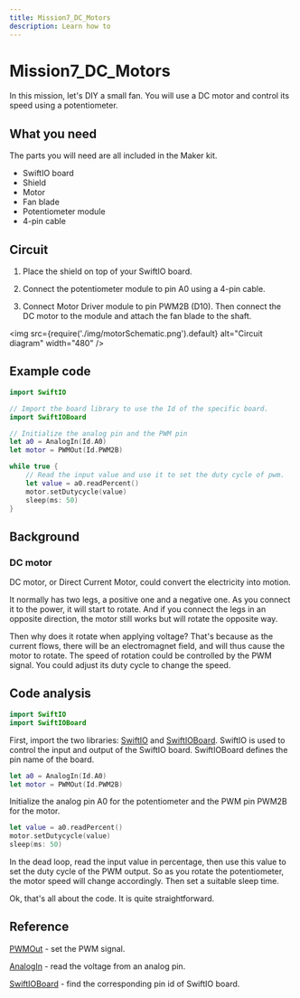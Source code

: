 ```yaml
---
title: Mission7_DC_Motors
description: Learn how to
---
```


# Mission7_DC_Motors

In this mission, let's DIY a small fan. You will use a DC motor and control its speed using a potentiometer.



## What you need

The parts you will need are all included in the Maker kit.

- SwiftIO board
- Shield
- Motor
- Fan blade
- Potentiometer module
- 4-pin cable


## Circuit

1. Place the shield on top of your SwiftIO board.

2. Connect the potentiometer module to pin A0 using a 4-pin cable.

3. Connect Motor Driver module to pin PWM2B (D10). Then connect the DC motor to the module and attach the fan blade to the shaft.

<img
  src={require('./img/motorSchematic.png').default}
  alt="Circuit diagram" width="480"
/>


## Example code

```swift
import SwiftIO

// Import the board library to use the Id of the specific board.
import SwiftIOBoard

// Initialize the analog pin and the PWM pin 
let a0 = AnalogIn(Id.A0)
let motor = PWMOut(Id.PWM2B)

while true {
    // Read the input value and use it to set the duty cycle of pwm.
    let value = a0.readPercent()
    motor.setDutycycle(value) 
    sleep(ms: 50)
}
```


<div className='row row--no-gutters'>
  <ReactPlayer
    url='https://youtu.be/TtdSHR0W27c'
    controls={true}
  />
</div>


## Background

### DC motor

DC motor, or Direct Current Motor, could convert the electricity into motion.

It normally has two legs, a positive one and a negative one. As you connect it to the power, it will start to rotate. And if you connect the legs in an opposite direction, the motor still works but will rotate the opposite way.

Then why does it rotate when applying voltage? That's because as the current flows, there will be an electromagnet field, and will thus cause the motor to rotate. The speed of rotation could be controlled by the PWM signal. You could adjust its duty cycle to change the speed.

## Code analysis

```swift
import SwiftIO
import SwiftIOBoard
```

First, import the two libraries: [SwiftIO](https://swiftioapi.madmachine.io/) and [SwiftIOBoard](https://github.com/madmachineio/MadBoards/blob/main/Sources/SwiftIOBoard/Id.swift). SwiftIO is used to control the input and output of the SwiftIO board. SwiftIOBoard defines the pin name of the board.

```swift
let a0 = AnalogIn(Id.A0)
let motor = PWMOut(Id.PWM2B)
```
Initialize the analog pin A0 for the potentiometer and the PWM pin PWM2B for the motor.

```swift
let value = a0.readPercent()
motor.setDutycycle(value) 
sleep(ms: 50)
```
In the dead loop, read the input value in percentage, then use this value to set the duty cycle of the PWM output. So as you rotate the potentiometer, the motor speed will change accordingly. Then set a suitable sleep time.

Ok, that's all about the code. It is quite straightforward.

## Reference

[PWMOut](https://swiftioapi.madmachine.io/Classes/PWMOut.html) - set the PWM signal.

[AnalogIn](https://swiftioapi.madmachine.io/Classes/AnalogIn.html) - read the voltage from an analog pin.


[SwiftIOBoard](https://github.com/madmachineio/MadBoards/blob/main/Sources/SwiftIOBoard/Id.swift) - find the corresponding pin id of SwiftIO board.
